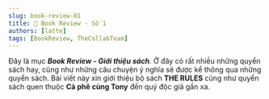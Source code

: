 ```yaml
---
slug: book-review-01
title: 📖 Book Review - Số 1
authors: [latte]
tags: [BookReview, TheCollabTeam]
---
```



Đây là mục **_Book Review - Giới thiệu sách_**.
Ở đây có rất nhiều những quyển sách hay, cũng như những câu chuyện ý nghĩa sẽ được kể thông qua những quyển sách.
Bài viết này xin giới thiệu bộ sách **THE RULES** cũng như quyển sách quen thuộc **Cà phê cùng Tony** đến quý độc giả gần xa.

<!-- truncate -->

<Tabs lazy>
  <TabItem value="one" label="Quyển 1" default>
    <FirstPost />
  </TabItem>
  <TabItem value="two" label="Quyển 2">
    <SecondPost />
  </TabItem>
  <TabItem value="three" label="Quyển 3">
    <ThirdPost />
  </TabItem>
</Tabs>

<View />
